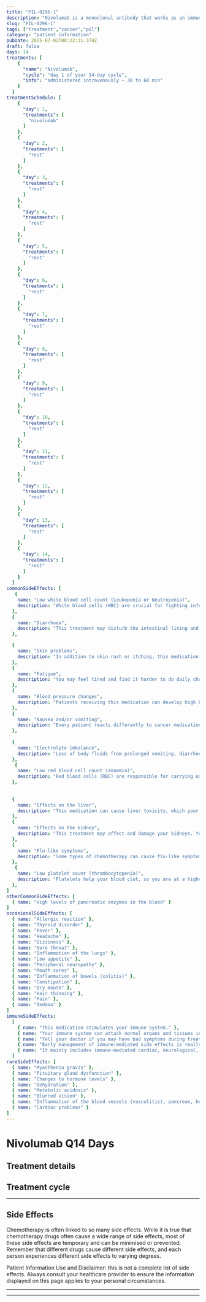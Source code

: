 ```yaml
---
title: "PIL-0296-1"
description: "Nivolumab is a monoclonal antibody that works as an immunotherapy. It binds to a specific type of protein, programmed cell death protein 1 (PD-1) present on the surface of immune cells and blocks its interaction with PD-L1 and PD-L2 sites. This triggers the body's immune system to kill cancer cells. It is given in breast cancer, lung cancer, colorectal cancer and gynaecological cancer."
slug: "PIL-0296-1"
tags: ["treatment","cancer","pil"]
category: "patient information"
pubDate: 2025-07-02T08:22:31.374Z
draft: false
days: 14
treatments: [
    {
      "name": "Nivolumab",
      "cycle": "day 1 of your 14-day cycle",
      "info": "administered intravenously ~ 30 to 60 min"
    }
  ]
treatmentSchedule: [
    {
      "day": 1,
      "treatments": [
        "nivolumab"
      ]
    },
    {
      "day": 2,
      "treatments": [
        "rest"
      ]
    },
    {
      "day": 3,
      "treatments": [
        "rest"
      ]
    },
    {
      "day": 4,
      "treatments": [
        "rest"
      ]
    },
    {
      "day": 5,
      "treatments": [
        "rest"
      ]
    },
    {
      "day": 6,
      "treatments": [
        "rest"
      ]
    },
    {
      "day": 7,
      "treatments": [
        "rest"
      ]
    },
    {
      "day": 8,
      "treatments": [
        "rest"
      ]
    },
    {
      "day": 9,
      "treatments": [
        "rest"
      ]
    },
    {
      "day": 10,
      "treatments": [
        "rest"
      ]
    },
    {
      "day": 11,
      "treatments": [
        "rest"
      ]
    },
    {
      "day": 12,
      "treatments": [
        "rest"
      ]
    },
    {
      "day": 13,
      "treatments": [
        "rest"
      ]
    },
    {
      "day": 14,
      "treatments": [
        "rest"
      ]
    }
  ]
commonSideEffects: [
   {
    name: "Low white blood cell count (Leukopenia or Neutropenia)",
    description: "White blood cells (WBC) are crucial for fighting infection. While receiving treatment, your WBC count can drop, putting you at a higher risk of disease."
  },
  {
    name: "Diarrhoea",
    description: "This treatment may disturb the intestinal lining and cause loose, watery, and more frequent stools than usual. Certain medications have a higher chance of causing diarrhoea."
  },

  {
    name: "Skin problems",
    description: "In addition to skin rash or itching, this medication may cause skin to become dry, pigmented or appearance of white patches (vitiligo)."
  },
  {
    name: "Fatigue",
    description: "You may feel tired and find it harder to do daily chores/activities that you usually do or want to do. It may be physical, emotional and mental exhaustion."
  },
  {
    name: "Blood pressure changes",
    description: "Patients receiving this medication can develop high blood pressure (hypertension). Your blood pressure should be monitored at every clinic visit or every 2 to 3 weeks."
  },
  {
    name: "Nausea and/or vomiting",
    description: "Every patient reacts differently to cancer medication. Many people feel nauseous, and some also experience vomiting. Nausea and vomiting can be managed or reduced with medication."
  },
 
  {
    name: "Electrolyte imbalance",
    description: "Loss of body fluids from prolonged vomiting, diarrhoea and sweating can cause an electrolyte imbalance. Your doctor may monitor your electrolyte levels through routine blood tests."
  },
   {
    name: "Low red blood cell count (anaemia)",
    description: "Red blood cells (RBC) are responsible for carrying oxygen to the tissues in your body. When you have a low RBC count, you may feel tired or weak and have pale skin."
  },
 
 
  {
    name: "Effects on the liver",
    description: "This medication can cause liver toxicity, which your oncology care team may monitor with blood tests called liver function tests."
  },
  {
    name: "Effects on the kidney",
    description: "This treatment may affect and damage your kidneys. Your doctor may monitor the working condition of your kidneys through blood tests called renal function tests."
  },
  {
    name: "Flu-like symptoms",
    description: "Some types of chemotherapy can cause flu-like symptoms within a few hours of treatment. These symptoms generally last for 2 to 3 days. Some types of immunotherapy increase your body's natural immune response, which can cause mild to severe flu-like symptoms."
  },
   {
    name: "Low platelet count (thrombocytopenia)",
    description: "Platelets help your blood clot, so you are at a higher risk of bleeding when your platelet count decreases. Let your oncology care team know if you have any excess bruising or bleeding, including nose bleeds, sore gums or blood in your urine or stool."
  },
]
otherCommonSideEffects: [
  { name: "High levels of pancreatic enzymes in the blood" }
]
occasionalSideEffects: [
  { name: "Allergic reaction" },
  { name: "Thyroid disorder" },
  { name: "Fever" },
  { name: "Headache" },
  { name: "Dizziness" },
  { name: "Sore throat" },
  { name: "Inflammation of the lungs" },
  { name: "Low appetite" },
  { name: "Peripheral neuropathy" },
  { name: "Mouth sores" },
  { name: "Inflammation of bowels (colitis)" },
  { name: "Constipation" },
  { name: "Dry mouth" },
  { name: "Hair thinning" },
  { name: "Pain" },
  { name: "Oedema" }
]
immuneSideEffects:
  [
    { name: "This medication stimulates your immune system." },
    { name: "Your immune system can attack normal organs and tissues in your body, leading to serious or life-threatening complications." },
    { name: "Tell your doctor if you may have bad symptoms during treatment in any part of your body." },
    { name: "Early management of immune-mediated side effects is really helpful in the safe use of nivolumab." },
    { name: "It mainly includes immune-mediated cardiac, neurological, lung, digestive, and skin problems and hormonal and electrolyte imbalance." }
  ]
rareSideEffects: [
  { name: "Myasthenia gravis" },
  { name: "Pituitary gland dysfunction" },
  { name: "Changes to hormone levels" },
  { name: "Dehydration" },
  { name: "Metabolic acidosis" },
  { name: "Blurred vision" },
  { name: "Inflammation of the blood vessels (vasculitis), pancreas, heart, stomach, liver, muscles or joints" },
  { name: "Cardiac problems" }
]
---
```



# Nivolumab Q14 Days

<TreatmentHeader description={frontmatter.description} />

## Treatment details

<LegendGrid treatments={treatments} />

## Treatment cycle

<TreatmentCycleGrid treatmentSchedule={treatmentSchedule} />

<hr class="py-0 border-t-[0.5px] border-gray-500" />

## Side Effects

Chemotherapy is often linked to so many side effects. While it is true that chemotherapy drugs often cause a wide range of side effects, most of these side effects are temporary and can be minimised or prevented. Remember that different drugs cause different side effects, and each person experiences different side effects to varying degrees.

<CommonSideEffects commonSideEffects={commonSideEffects} />
<ImmuneSideEffects immuneSideEffects={immuneSideEffects} />
<OtherCommonSideEffects otherCommonSideEffects={otherCommonSideEffects} />
<OccasionalSideEffects occasionalSideEffects={occasionalSideEffects} />
<RareSideEffects rareSideEffects={rareSideEffects} />
<p>
  <span class="font-bold">Patient Information Use and Disclaimer:</span> this is
  not a complete list of side effects. Always consult your healthcare provider
  to ensure the information displayed on this page applies to your personal
  circumstances.
</p>
<hr class="py-0 border-t-[0.5px] border-gray-500" />

<SafeHandlingAccordion />
<GeneralPrecautionsAccordion />
<LifestyleSafetyAccordion />

<hr class="py-0 border-t-[0.5px] border-gray-500" />

<HealthcareTeamContact />
